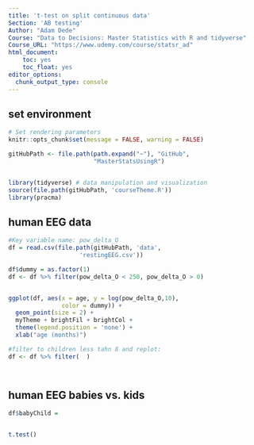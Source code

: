 ```yaml
---
title: 't-test on split continuous data'
Section: 'AB testing'
Author: "Adam Dede"
Course: "Data to Decisions: Master Statistics with R and tidyverse"
Course_URL: "https://www.udemy.com/course/statsr_ad" 
html_document:
    toc: yes
    toc_float: yes
editor_options:
  chunk_output_type: console
---
```



## set environment

```r

# Set rendering parameters
knitr::opts_chunk$set(message = FALSE, warning = FALSE)

gitHubPath <- file.path(path.expand("~"), "GitHub", 
                        "MasterStatsUsingR")


library(tidyverse) # data manipulation and visualization
source(file.path(gitHubPath, 'courseTheme.R'))
library(pracma)

```

## human EEG data 

```r

#Key variable name: pow_delta_O
df = read.csv(file.path(gitHubPath, 'data',
                    'restingEEG.csv'))

df$dummy = as.factor(1) 
df <- df %>% filter(pow_delta_O < 250, pow_delta_O > 0)


ggplot(df, aes(x = age, y = log(pow_delta_O,10), 
               color = dummy)) + 
  geom_point(size = 2) + 
  myTheme + brightFil + brightCol + 
  theme(legend.position = 'none') +
  xlab("age (months)")

#filter to children less tahn 8 and replot: 
df <- df %>% filter(  )




```

## human EEG babies vs. kids

```r

df$babyChild = 


t.test()

```

